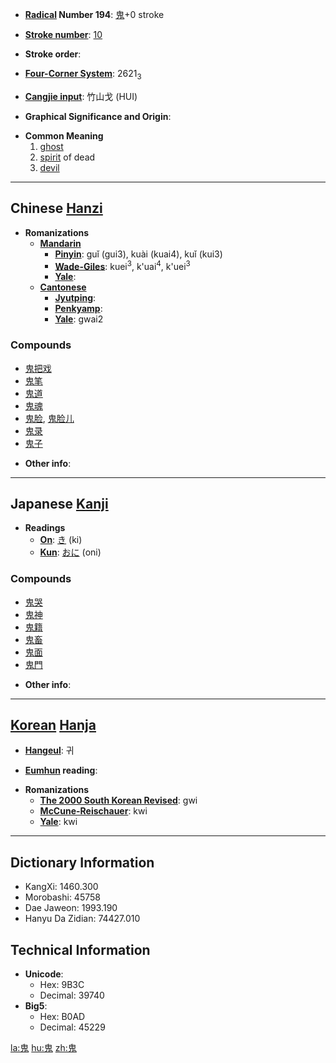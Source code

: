 * '''[[Wiktionary:Chinese radical index| Radical]] Number 194''': [[Wiktionary:Chinese radical index 鬼|鬼]]+0 stroke

* '''[[Wiktionary:Chinese total strokes index|Stroke number]]''': [[Wiktionary:Chinese total strokes index 10|10]]

* '''Stroke order''': 

* '''[[Wiktionary:Chinese four corner index|Four-Corner System]]''': 2621<sub>3</sub>

* '''[[Wiktionary:Chinese Cangjie index|Cangjie input]]''': 竹山戈 (HUI)

* '''Graphical Significance and Origin''': 

* '''Common Meaning'''
*# [[ghost]]
*# [[spirit]] of dead
*# [[devil]]

----

== Chinese [[Hanzi]] ==

* '''Romanizations'''
** '''[[Mandarin]]'''
*** '''[[Pinyin]]''': guǐ (gui3), kuài (kuai4), kuǐ (kui3)
*** '''[[Wade-Giles]]''': kuei<sup>3</sup>, k'uai<sup>4</sup>, k'uei<sup>3</sup>
*** '''[[Yale]]''': 
** '''[[Cantonese]]'''
*** '''[[Jyutping]]''':
*** '''[[Penkyamp]]''': 
*** '''[[Yale]]''': gwai2

===Compounds===
*[[鬼把戏]]
*[[鬼笔]]
*[[鬼道]]
*[[鬼魂]]
*[[鬼脸]], [[鬼脸儿]]
*[[鬼录]]
*[[鬼子]]

* '''Other info''': 

----

== Japanese [[Kanji]] ==

* '''Readings'''
** '''[[On]]''': [[き]] (ki)
** '''[[Kun]]''': [[おに]] (oni)

===Compounds===
*[[鬼哭]]
*[[鬼神]]
*[[鬼籍]]
*[[鬼畜]]
*[[鬼面]]
*[[鬼門]]

* '''Other info''':  

----

== [[Korean]] [[Hanja]] ==

* '''[[Hangeul]]''': 귀

* '''[[Eumhun]] reading''': 

* '''Romanizations'''
** '''[[The 2000 South Korean Revised Romanization|The 2000 South Korean Revised]]''': gwi
** '''[[McCune-Reischauer]]''': kwi
** '''[[Yale]]''': kwi

----

== Dictionary Information ==

* KangXi: 1460.300
* Morobashi: 45758
* Dae Jaweon: 1993.190
* Hanyu Da Zidian: 74427.010

== Technical Information ==

* '''Unicode''':
** Hex: 9B3C
** Decimal: 39740
* '''Big5''':
** Hex: B0AD
** Decimal: 45229

[[la:鬼]]
[[hu:鬼]]
[[zh:鬼]]